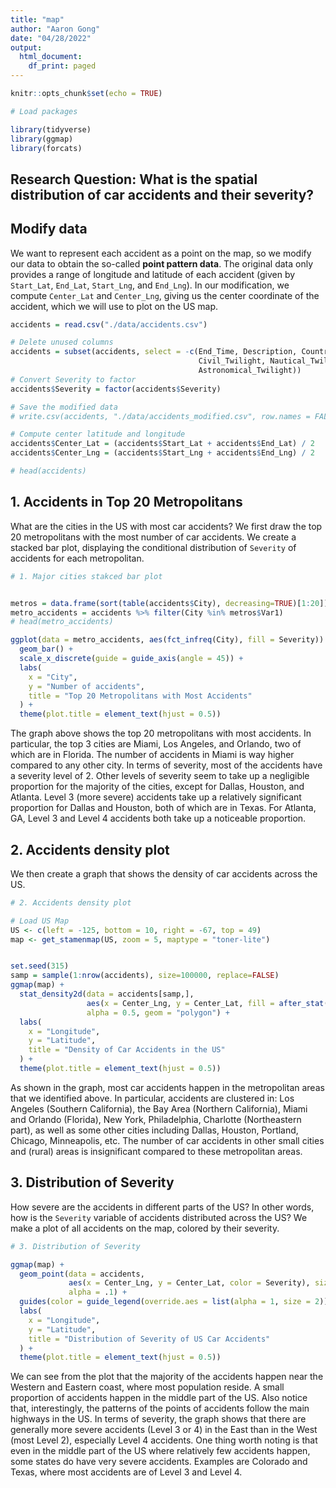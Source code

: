 ```yaml
---
title: "map"
author: "Aaron Gong"
date: "04/28/2022"
output:
  html_document:
    df_print: paged
---
```


```r
knitr::opts_chunk$set(echo = TRUE)
```



```r
# Load packages

library(tidyverse)
library(ggmap)
library(forcats)
```



## Research Question: What is the spatial distribution of car accidents and their severity?


## Modify data

We want to represent each accident as a point on the map, so we modify our data
to obtain the so-called **point pattern data**. The original data only provides
a range of longitude and latitude of each accident (given by `Start_Lat`,
`End_Lat`, `Start_Lng`, and `End_Lng`). In our modification, we compute
`Center_Lat` and `Center_Lng`, giving us the center coordinate of the accident,
which we will use to plot on the US map.

```r
accidents = read.csv("./data/accidents.csv")

# Delete unused columns
accidents = subset(accidents, select = -c(End_Time, Description, Country,
                                          Civil_Twilight, Nautical_Twilight,
                                          Astronomical_Twilight))
# Convert Severity to factor 
accidents$Severity = factor(accidents$Severity)

# Save the modified data
# write.csv(accidents, "./data/accidents_modified.csv", row.names = FALSE)

# Compute center latitude and longitude
accidents$Center_Lat = (accidents$Start_Lat + accidents$End_Lat) / 2
accidents$Center_Lng = (accidents$Start_Lng + accidents$End_Lng) / 2

# head(accidents)
```



## 1. Accidents in Top 20 Metropolitans

What are the cities in the US with most car accidents? We first draw the top 20
metropolitans with the most number of car accidents. We create a stacked bar
plot, displaying the conditional distribution of `Severity` of accidents for
each metropolitan.


```r
# 1. Major cities stakced bar plot


metros = data.frame(sort(table(accidents$City), decreasing=TRUE)[1:20])
metro_accidents = accidents %>% filter(City %in% metros$Var1)
# head(metro_accidents)

ggplot(data = metro_accidents, aes(fct_infreq(City), fill = Severity)) +
  geom_bar() +
  scale_x_discrete(guide = guide_axis(angle = 45)) +
  labs(
    x = "City",
    y = "Number of accidents",
    title = "Top 20 Metropolitans with Most Accidents"
  ) +
  theme(plot.title = element_text(hjust = 0.5))
```

The graph above shows the top 20 metropolitans with most accidents. In particular,
the top 3 cities are Miami, Los Angeles, and Orlando, two of which are in Florida.
The number of accidents in Miami is way higher compared to any other city.
In terms of severity, most of the accidents have a severity level of 2. Other
levels of severity seem to take up a negligible proportion for the majority of
the cities, except for Dallas, Houston, and Atlanta. Level 3 (more severe)
accidents take up a relatively significant proportion for Dallas and Houston,
both of which are in Texas. For Atlanta, GA, Level 3 and Level 4 accidents both
take up a noticeable proportion.



## 2. Accidents density plot

We then create a graph that shows the density of car accidents across the US.

```r
# 2. Accidents density plot

# Load US Map
US <- c(left = -125, bottom = 10, right = -67, top = 49)
map <- get_stamenmap(US, zoom = 5, maptype = "toner-lite")


set.seed(315)
samp = sample(1:nrow(accidents), size=100000, replace=FALSE)
ggmap(map) +
  stat_density2d(data = accidents[samp,], 
                 aes(x = Center_Lng, y = Center_Lat, fill = after_stat(level)), 
                 alpha = 0.5, geom = "polygon") +
  labs(
    x = "Longitude",
    y = "Latitude",
    title = "Density of Car Accidents in the US"
  ) +
  theme(plot.title = element_text(hjust = 0.5))
```

As shown in the graph, most car accidents happen in the metropolitan areas that
we identified above. In particular, accidents are clustered in: Los Angeles
(Southern California), the Bay Area (Northern California), Miami and Orlando
(Florida), New York, Philadelphia, Charlotte (Northeastern part), as well as
some other cities including Dallas, Houston, Portland, Chicago, Minneapolis, etc.
The number of car accidents in other small cities and (rural) areas is
insignificant compared to these metropolitan areas.



## 3. Distribution of Severity

How severe are the accidents in different parts of the US? In other words, how
is the `Severity` variable of accidents distributed across the US? We make a
plot of all accidents on the map, colored by their severity.

```r
# 3. Distribution of Severity

ggmap(map) +
  geom_point(data = accidents,
             aes(x = Center_Lng, y = Center_Lat, color = Severity), size = 0.1,
             alpha = .1) +
  guides(color = guide_legend(override.aes = list(alpha = 1, size = 2))) +
  labs(
    x = "Longitude",
    y = "Latitude",
    title = "Distribution of Severity of US Car Accidents"
  ) +
  theme(plot.title = element_text(hjust = 0.5))
```

We can see from the plot that the majority of the accidents happen near the
Western and Eastern coast, where most population reside. A small proportion of
accidents happen in the middle part of the US. Also notice that, interestingly,
the patterns of the points of accidents follow the main highways in the US. In
terms of severity, the graph shows that there are generally more severe
accidents (Level 3 or 4) in the East than in the West (most Level 2), especially
Level 4 accidents. One thing worth noting is that even in the middle part of the
US where relatively few accidents happen, some states do have very severe
accidents. Examples are Colorado and Texas, where most accidents are of Level
3 and Level 4.

